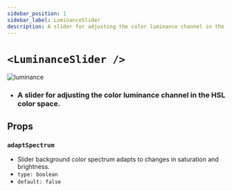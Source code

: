 ```yaml
---
sidebar_position: 1
sidebar_label: LuminanceSlider
description: A slider for adjusting the color luminance channel in the HSL color space.
---
```


# `<LuminanceSlider />`

![luminance](../../../../../images/luminance.png)

- ### A slider for adjusting the color luminance channel in the HSL color space.

## Props

### `adaptSpectrum`

- Slider background color spectrum adapts to changes in saturation and brightness.
- `type: boolean`
- `default: false`


<SliderProps />
